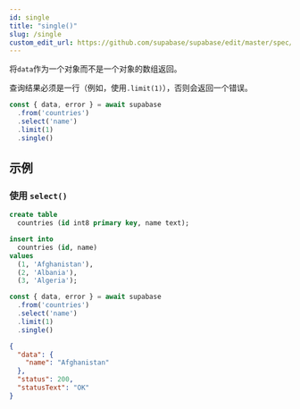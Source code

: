 ```yaml
---
id: single
title: "single()"
slug: /single
custom_edit_url: https://github.com/supabase/supabase/edit/master/spec/supabase_js_v2.yml
---
```


将`data`作为一个对象而不是一个对象的数组返回。

查询结果必须是一行（例如，使用`.limit(1)`），否则会返回一个错误。

```ts
const { data, error } = await supabase
  .from('countries')
  .select('name')
  .limit(1)
  .single()
```


















## 示例

### 使用 `select()`

<Tabs scrollable size="small" type="underlined" defaultActiveId="schema">
<TabPanel id="schema" label="Schema">

  ```sql
  create table
    countries (id int8 primary key, name text);

  insert into
    countries (id, name)
  values
    (1, 'Afghanistan'),
    (2, 'Albania'),
    (3, 'Algeria');
  ```

</TabPanel>
<TabPanel id="js" label="JavaScript">

  ```ts
  const { data, error } = await supabase
    .from('countries')
    .select('name')
    .limit(1)
    .single()
  ```

</TabPanel>
<TabPanel id="result" label="Result">

  ```json
  {
    "data": {
      "name": "Afghanistan"
    },
    "status": 200,
    "statusText": "OK"
  }
  ```

</TabPanel>
</Tabs>